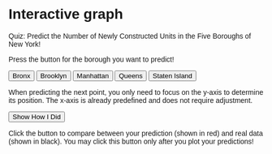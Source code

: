 # Interactive graph

<style>
  * {
    font-family: sans-serif;
  }
</style> 

<p>Quiz: Predict the Number of Newly Constructed Units in the Five Boroughs of New York!</p>
<p></p>
<p>Press the button for the borough you want to predict!</p>
<p></p>
<button id="bronx"> Bronx </button>
<button id="brooklyn"> Brooklyn </button>
<button id="manhattan"> Manhattan </button>
<button id="queens"> Queens </button>
<button id="statenisland"> Staten Island </button>
<p></p>
<p>When predicting the next point, you only need to focus on the y-axis to determine its position. The x-axis is already predefined and does not require adjustment.</p>
<div id="plot">
</div>

<button id="showRealData">Show How I Did</button>
<p></p>
<p>Click the button to compare between your prediction (shown in red) and real data (shown in black). You may click this button only after you plot your predictions!</p>
<p></p>

<script src="https://cdn.jsdelivr.net/npm/d3@7"></script>
<script src="scripts/myscript.js"></script>
